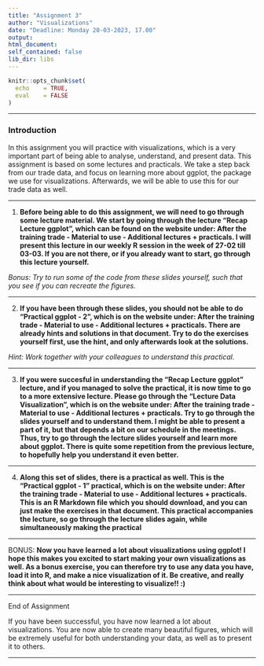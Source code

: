 ```yaml
---
title: "Assignment 3"
author: "Visualizations"
date: "Deadline: Monday 20-03-2023, 17.00"
output: 
html_document:
self_contained: false
lib_dir: libs
---
```


```r
knitr::opts_chunk$set(
  echo    = TRUE,
  eval    = FALSE
)
```

---

### Introduction
In this assignment you will practice with visualizations, which is a very important part of being able to analyse, understand, and present data. This assignment is based on some lectures and practicals. We take a step back from our trade data, and focus on learning more about ggplot, the package we use for visualizations. Afterwards, we will be able to use this for our trade data as well.

---

1. **Before being able to do this assignment, we will need to go through some lecture material. We start by going through the lecture "Recap Lecture ggplot", which can be found on the website under: After the training trade - Material to use - Additional lectures + practicals. I will present this lecture in our weekly R session in the week of 27-02 till 03-03. If you are not there, or if you already want to start, go through this lecture yourself.**

*Bonus: Try to run some of the code from these slides yourself, such that you see if you can recreate the figures.*

---

2. **If you have been through these slides, you should not be able to do "Practical ggplot - 2", which is on the website under: After the training trade - Material to use - Additional lectures + practicals. There are already hints and solutions in that document. Try to do the exercises yourself first, use the hint, and only afterwards look at the solutions.**

*Hint: Work together with your colleagues to understand this practical.*

---

3. **If you were succesful in understanding the "Recap Lecture ggplot" lecture, and if you managed to solve the practical, it is now time to go to a more extensive lecture. Please go through the "Lecture Data Visualization", which is on the website under: After the training trade - Material to use - Additional lectures + practicals. Try to go through the slides yourself and to understand them. I might be able to present a part of it, but that depends a bit on our schedule in the meetings. Thus, try to go through the lecture slides yourself and learn more about ggplot. There is quite some repetition from the previous lecture, to hopefully help you understand it even better.**

---

4. **Along this set of slides, there is a practical as well. This is the "Practical ggplot - 1" practical, which is on the website under: After the training trade - Material to use - Additional lectures + practicals. This is an R Markdown file which you should download, and you can just make the exercises in that document. This practical accompanies the lecture, so go through the lecture slides again, while simultaneously making the practical**

---

BONUS: **Now you have learned a lot about visualizations using ggplot! I hope this makes you excited to start making your own visualizations as well. As a bonus exercise, you can therefore try to use any data you have, load it into R, and make a nice visualization of it. Be creative, and really think about what would be interesting to visualize!! :)**

---

End of Assignment

If you have been successful, you have now learned a lot about visualizations. You are now able to create many beautiful figures, which will be extremely useful for both understanding your data, as well as to present it to others.

---
